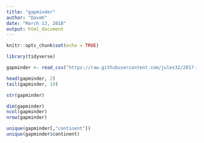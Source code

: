 ```yaml
---
title: "gapminder"
author: "DaveK"
date: "March 13, 2018"
output: html_document
---
```


```r
knitr::opts_chunk$set(echo = TRUE)
```
```r
library(tidyverse)
```
```r
gapminder <- read_csv("https://raw.githubusercontent.com/jules32/2017-11-30-MBARI/gh-pages/data/gapminder.csv")
```
```r
head(gapminder, 2)
tail(gapminder, 10)
```
```r
str(gapminder)
```

```r
dim(gapminder)
ncol(gapminder)
nrow(gapminder)
```

```r
unique(gapminder[,"continent"])
unique(gapminder$continent)
```

